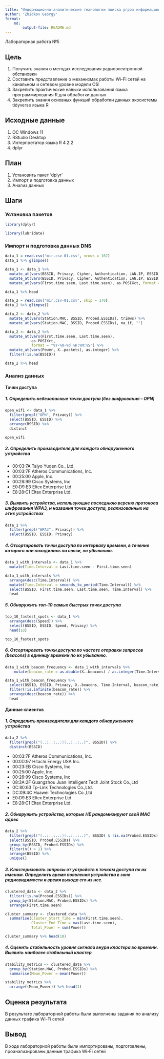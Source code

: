 ```yaml
---
title: "Информационно-аналитические технологии поиска угроз информационной безопасности"
author: "Zhidkov Georgy"
format: 
    md:
        output-file: README.md
---
```


Лабораторная работа №5

## Цель

1.  Получить знания о методах исследования радиоэлектронной обстановки
2.  Составить представление о механизмах работы Wi-Fi сетей на канальном и сетевом уровне модели OSI
3.  Закрепить практические навыки использования языка программирования R для обработки данных
4.  Закрепить знания основных функций обработки данных экосистемы tidyverse языка R

## Исходные данные

1.  ОС Windows 11
2.  RStudio Desktop
3.  Интерпретатор языка R 4.2.2
4.  dplyr

## План

1.  Установить пакет 'dplyr'
2.  Импорт и подготовка данных
3.  Анализ данных

## Шаги

### Установка пакетов

```r
library(dplyr)
```

```r
library(lubridate)
```

### Импорт и подготовка данных DNS

```r
data_1 = read.csv("mir.csv-01.csv", nrows = 167)
data_1 %>% glimpse()
```

```r
data_1 <- data_1 %>% 
  mutate_at(vars(BSSID, Privacy, Cipher, Authentication, LAN.IP, ESSID), trimws) %>%
  mutate_at(vars(BSSID, Privacy, Cipher, Authentication, LAN.IP, ESSID), na_if, "") %>% 
  mutate_at(vars(First.time.seen, Last.time.seen), as.POSIXct, format = "%Y-%m-%d %H:%M:%S")

data_1 %>% head
```

```r
data_2 = read.csv("mir.csv-01.csv", skip = 170)
data_2 %>% glimpse()
```

```r
data_2 <- data_2 %>% 
  mutate_at(vars(Station.MAC, BSSID, Probed.ESSIDs), trimws) %>%
  mutate_at(vars(Station.MAC, BSSID, Probed.ESSIDs), na_if, "")

data_2 <- data_2 %>% 
  mutate_at(vars(First.time.seen, Last.time.seen), 
            as.POSIXct, 
            format = "%Y-%m-%d %H:%M:%S") %>%
  mutate_at(vars(Power, X..packets), as.integer) %>%
  filter(!is.na(BSSID))

data_2 %>% head
```

### Анализ данных

#### Точки доступа

##### 1. Определить небезопасные точки доступа (без шифрования – OPN)

```r
open_wifi <- data_1 %>% 
  filter(grepl("OPN", Privacy)) %>%
  select(BSSID, ESSID) %>%
  arrange(BSSID) %>%
  distinct

open_wifi
```

##### 2. Определить производителя для каждого обнаруженного устройства

-   00:03:7A Taiyo Yuden Co., Ltd.
-   00:03:7F Atheros Communications, Inc.
-   00:25:00 Apple, Inc.
-   00:26:99 Cisco Systems, Inc
-   E0:D9:E3 Eltex Enterprise Ltd.
-   E8:28:C1 Eltex Enterprise Ltd.

##### 3. Выявить устройства, использующие последнюю версию протокола шифрования WPA3, и названия точек доступа, реализованных на этих устройствах

```r
data_1 %>%
  filter(grepl("WPA3", Privacy)) %>%
  select(BSSID, ESSID, Privacy)
```

##### 4. Отсортировать точки доступа по интервалу времени, в течение которого они находились на связи, по убыванию.


```r
data_1_with_intervals <- data_1 %>% 
  mutate(Time.Interval = Last.time.seen - First.time.seen)

data_1_with_intervals %>%
  arrange(desc(Time.Interval)) %>%
  mutate(Time.Interval = seconds_to_period(Time.Interval)) %>%
  select(BSSID, First.time.seen, Last.time.seen, Time.Interval) %>%
  head
```

##### 5. Обнаружить топ-10 самых быстрых точек доступа

```r
top_10_fastest_spots <- data_1 %>%
  arrange(desc(Speed)) %>%
  select(BSSID, ESSID, Speed, Privacy) %>%
  head(10)

top_10_fastest_spots
```

##### 6. Отсортировать точки доступа по частоте отправки запросов (beacons) в единицу времени по их убыванию.

```r
data_1_with_beacon_frequency <- data_1_with_intervals %>% 
    mutate(beacon_rate = as.double(X..beacons) / as.integer(Time.Interval))

data_1_with_beacon_frequency %>%
  select(BSSID, ESSID, Privacy, X..beacons, Time.Interval, beacon_rate) %>%
  filter(!is.infinite(beacon_rate)) %>%
  arrange(desc(beacon_rate)) %>%
  head
```

#### Данные клиентов

##### 1. Определить производителя для каждого обнаруженного устройства

```r
data_2 %>%
  filter(grepl("(..:..:..:)(..:..:..)", BSSID)) %>%
  distinct(BSSID)
```

-   00:03:7F Atheros Communications, Inc.
-   00:0D:97 Hitachi Energy USA Inc.
-   00:23:EB Cisco Systems, Inc
-   00:25:00 Apple, Inc.
-   00:26:99 Cisco Systems, Inc
-   08:3A:2F Guangzhou Juan Intelligent Tech Joint Stock Co.,Ltd
-   0C:80:63 Tp-Link Technologies Co.,Ltd.
-   DC:09:4C Huawei Technologies Co.,Ltd
-   E0:D9:E3 Eltex Enterprise Ltd.
-   E8:28:C1 Eltex Enterprise Ltd.

##### 2. Обнаружить устройства, которые НЕ рандомизируют свой MAC адрес

```r
data_2 %>%
  filter(grepl("(..:..:..:)(..:..:..)", BSSID) & !is.na(Probed.ESSIDs)) %>%
  select(BSSID, Probed.ESSIDs) %>%
  group_by(BSSID, Probed.ESSIDs) %>%
  filter(n() > 1) %>%
  arrange(BSSID) %>%
  unique()
```

##### 3. Кластеризовать запросы от устройств к точкам доступа по их именам. Определить время появления устройства в зоне радиовидимости и время выхода его из нее.


```r
clustered_data <- data_2 %>%
  filter(!is.na(Probed.ESSIDs)) %>%
  group_by(Station.MAC, Probed.ESSIDs) %>%
  arrange(First.time.seen)

cluster_summary <- clustered_data %>%
  summarise(Cluster_Start_Time = min(First.time.seen),
            Cluster_End_Time = max(Last.time.seen),
            Total_Power = sum(Power))

cluster_summary %>% head(10)
```

##### 4. Оценить стабильность уровня сигнала внури кластера во времени. Выявить наиболее стабильный кластер

```r
stability_metrics <- clustered_data %>%
  group_by(Station.MAC, Probed.ESSIDs) %>%
  summarise(Mean_Power = mean(Power))

stability_metrics %>%
  arrange((Mean_Power)) %>% head(1)
```

## Оценка результата

В результате лабораторной работы были выполнены задания по анализу данных трафика Wi-Fi сетей

## Вывод

В ходе лабораторной работы были импортированы, подготовлены, проанализированы данные трафика Wi-Fi сетей
